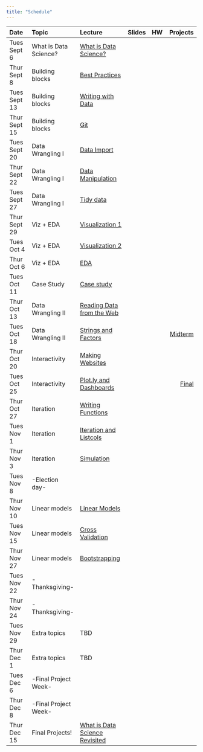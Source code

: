 ```yaml
---
title: "Schedule"
---
```


| Date                 | Topic                 | Lecture                                                        | Slides                                                                           | HW                                                         |                        Projects |
|:---------------------|:----------------------|:---------------------------------                              |:------------                                                                     |:------------                                               |                     -----------:|
| Tues Sept 6          | What is Data Science? | [What is Data Science?](what_is_ds_i.html)                     | [<i class="fas fa-desktop fa-lg"></i>](slides/what_is_data_science_i.pdf)        | [<i class="far fa-file-code fa-lg"></i>](homework_0.html)  |                                 |   
| Thur Sept 8          | Building blocks       | [Best Practices](best_practices.html)                          | [<i class="fas fa-desktop fa-lg"></i>](slides/best_practices.pdf)                |                                                            |                                 |
| Tues Sept 13         | Building blocks       | [Writing with Data](writing_with_data.html)                    | [<i class="fas fa-desktop fa-lg"></i>](slides/writing_with_data.pdf)             |                                                            |                                 |
| Thur Sept 15         | Building blocks       | [Git](git.html)                                                | [<i class="fas fa-desktop fa-lg"></i>](slides/git.pdf)                           | [<i class="far fa-file-code fa-lg"></i>](homework_1.html)  |                                 |   
| Tues Sept 20         | Data Wrangling I      | [Data Import](data_import.html)                                | [<i class="fas fa-desktop fa-lg"></i>](slides/data_import.pdf)                   |                                                            |                                 | 
| Thur Sept 22         | Data Wrangling I      | [Data Manipulation](data_manipulation.html)                    | [<i class="fas fa-desktop fa-lg"></i>](slides/data_manipulation.pdf)             |                                                            |                                 | 
| Tues Sept 27         | Data Wrangling I      | [Tidy data](tidy_data.html)                                    | [<i class="fas fa-desktop fa-lg"></i>](slides/tidy_data.pdf)                     | [<i class="far fa-file-code fa-lg"></i>](homework_2.html)  |                                 |    
| Thur Sept 29         | Viz + EDA             | [Visualization 1](visualization_pt1.html)                      | [<i class="fas fa-desktop fa-lg"></i>](slides/visualization.pdf)                 |                                                            |                                 | 
| Tues Oct 4           | Viz + EDA             | [Visualization 2](visualization_pt2.html)                      | [<i class="fas fa-desktop fa-lg"></i>](slides/visualization.pdf)                 |                                                            |                                 | 
| Thur Oct 6           | Viz + EDA             | [EDA](exploratory_analysis.html)                               | [<i class="fas fa-desktop fa-lg"></i>](slides/exploratory_analysis.pdf)          | [<i class="far fa-file-code fa-lg"></i>](homework_3.html)  |                                 |    
| Tues Oct 11          | Case Study            | [Case study](what_is_ds_ii.html)                               | [<i class="fas fa-desktop fa-lg"></i>](slides/what_is_data_science_ii.pdf)       |                                                            |                                 | 
| Thur Oct 13          | Data Wrangling II     | [Reading Data from the Web](reading_data_from_the_web.html)    | [<i class="fas fa-desktop fa-lg"></i>](slides/reading_data_from_the_web.pdf)     |                                                            |                                 | 
| Tues Oct 18          | Data Wrangling II     | [Strings and Factors](strings_and_factors.html)                | [<i class="fas fa-desktop fa-lg"></i>](slides/strings_and_factors.pdf)           |                                                            | [Midterm](midterm_project.html) | 
| Thur Oct 20          | Interactivity         | [Making Websites](making_websites.html)                        | [<i class="fas fa-desktop fa-lg"></i>](slides/making_websites.pdf)               |                                                            |                                 | 
| Tues Oct 25          | Interactivity         | [Plot.ly and Dashboards](plotly_and_dashboards.html)           | [<i class="fas fa-desktop fa-lg"></i>](slides/plotly_and_dashboards.pdf)         | [<i class="far fa-file-code fa-lg"></i>](homework_4.html)  | [Final](final_project.html)     | 
| Thur Oct 27          | Iteration             | [Writing Functions](writing_functions.html)                    | [<i class="fas fa-desktop fa-lg"></i>](slides/writing_functions.pdf)             |                                                            |                                 | 
| Tues Nov 1           | Iteration             | [Iteration and Listcols](iteration_and_listcols.html)          | [<i class="fas fa-desktop fa-lg"></i>](slides/iteration_and_listcols.pdf)        |                                                            |                                 | 
| Thur Nov 3           | Iteration             | [Simulation](simulation.html)                                  | [<i class="fas fa-desktop fa-lg"></i>](slides/simulation.pdf)                    | [<i class="far fa-file-code fa-lg"></i>](homework_5.html)  |                                 | 
| Tues Nov 8           | -Election day-        |                                                                |                                                                                  |                                                            |                                 | 
| Thur Nov 10          | Linear models         | [Linear Models](linear_models.html)                            | [<i class="fas fa-desktop fa-lg"></i>](slides/linear_models.pdf)                 |                                                            |                                 | 
| Tues Nov 15          | Linear models         | [Cross Validation](cross_validation.html)                      | [<i class="fas fa-desktop fa-lg"></i>](slides/cross_validation.pdf)              |                                                            |                                 | 
| Thur Nov 27          | Linear models         | [Bootstrapping](bootstrapping.html)                            | [<i class="fas fa-desktop fa-lg"></i>](slides/bootstrapping.pdf)                 | [<i class="far fa-file-code fa-lg"></i>](homework_6.html)  |                                 | 
| Tues Nov 22          | -Thanksgiving-        |                                                                |                                                                                  |                                                            |                                 | 
| Thur Nov 24          | -Thanksgiving-        |                                                                |                                                                                  |                                                            |                                 | 
| Tues Nov 29          | Extra topics          | TBD                                                            |                                                                                  |                                                            |                                 | 
| Thur Dec 1           | Extra topics          | TBD                                                            |                                                                                  | [<i class="far fa-file-code fa-lg"></i>](homework_7.html)  |                                 | 
| Tues Dec 6           | -Final Project Week-  |                                                                |                                                                                  |                                                            |                                 | 
| Thur Dec 8           | -Final Project Week-  |                                                                |                                                                                  |                                                            |                                 | 
| Thur Dec 15          | Final Projects!       | [What is Data Science Revisited](what_is_ds_iii.html)          | [<i class="fas fa-desktop fa-lg"></i>](slides/what_is_data_science_iii.pdf)      |                                                            |                                 |
 